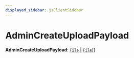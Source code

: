 ```yaml
---
displayed_sidebar: jsClientSidebar
---
```



# AdminCreateUploadPayload

 **AdminCreateUploadPayload**: [`File`](../../modules/internal.mdx#file) \| [`File`](../../modules/internal.mdx#file)[]
